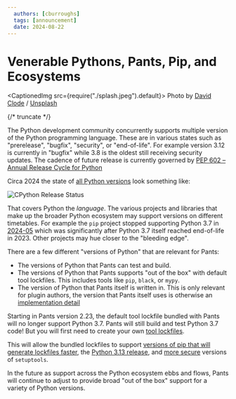 ```yaml
---
  authors: [cburroughs]
  tags: [announcement]
  date: 2024-08-22
---
```


# Venerable Pythons, Pants, Pip, and Ecosystems

<CaptionedImg src={require("./splash.jpeg").default}>
  Photo by [David Clode](https://unsplash.com/@davidclode) /
  [Unsplash](https://unsplash.com/photos/python-resting-its-head-on-body-yrcaXCWe0VY)
</CaptionedImg>

{/* truncate */}


The Python development community concurrently supports multiple version of the Python programming language.  These are in various states such as "prerelease", "bugfix", "security", or "end-of-life".  For example version 3.12 is currently in "bugfix" while 3.8 is the oldest still receiving security updates.  The cadence of future release is currently governed by [PEP 602 – Annual Release Cycle for Python](https://peps.python.org/pep-0602/)

Circa 2024 the state of [all Python versions](https://devguide.python.org/versions/) look something like: 

![CPython Release Status](./cpython-release-status.png)

That covers Python the *language*.  The various projects and libraries that make up the broader Python ecosystem may support versions on different timetables.  For example the `pip` project stopped supporting Python 3.7 in [2024-05](https://pip.pypa.io/en/stable/news/#b1-2024-05-06) which was significantly after Python 3.7 itself reached end-of-life in 2023.  Other projects may hue closer to the "bleeding edge".

There are a few different "versions of Python" that are relevant for Pants:

 * The versions of Python that Pants can test and build.
 * The versions of Python that Pants supports "out of the box" with default tool lockfiles.  This includes tools like `pip`, `black`, or `mypy`.
 * The version of Python that Pants itself is written in.  This is only relevant for plugin authors, the version that Pants itself uses is otherwise an [implementation detail](/blog/2023/02/23/the-pants-launcher-binary-a-much-simpler-way-to-install-and-run-pants)
 
Starting in Pants version 2.23, the default tool lockfile bundled with Pants will no longer support Python 3.7.  Pants will still build and test Python 3.7 code!  But you will first need to create your own [tool lockfiles](https://www.pantsbuild.org/2.21/docs/python/overview/lockfiles#lockfiles-for-tools).

This will allow the bundled lockfiles to support [versions of pip that will generate lockfiles faster](https://pip.pypa.io/en/stable/news/#v24-2), the [Python 3.13 release](https://github.com/pantsbuild/pants/issues/21103), and [more secure](https://github.com/pantsbuild/pants/issues/21184) versions of `setuptools`.

In the future as support across the Python ecosystem ebbs and flows, Pants will continue to adjust to provide broad "out of the box" support for a variety of Python versions.
